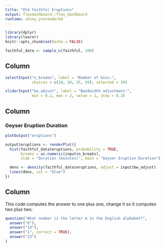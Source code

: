 ```yaml
---
title: "Old Faithful Eruptions"
output: flexdashboard::flex_dashboard
runtime: shiny_prerendered
---
```


```r
library(dplyr)
library(learnr)
knitr::opts_chunk$set(echo = FALSE)
```

```r
faithful_data <- sample_n(faithful, 100)
```

Column {.sidebar}
-------------------------------------------------------------

```r
selectInput("n_breaks", label = "Number of bins:",
            choices = c(10, 20, 35, 50), selected = 20)

sliderInput("bw_adjust", label = "Bandwidth adjustment:",
            min = 0.2, max = 2, value = 1, step = 0.2)
```

Column
-------------------------------------------------------------

### Geyser Eruption Duration

```r
plotOutput("eruptions")
```

```r
output$eruptions <- renderPlot({
  hist(faithful_data$eruptions, probability = TRUE,
       breaks = as.numeric(input$n_breaks),
       xlab = "Duration (minutes)", main = "Geyser Eruption Duration")

  dens <- density(faithful_data$eruptions, adjust = input$bw_adjust)
  lines(dens, col = "blue")
})
```

Column
-------------------------------------------------------------
This code computes the answer to one plus one, change it so it computes two plus two:

```r
question("What number is the letter A in the English alphabet?",
  answer("8"),
  answer("14"),
  answer("1", correct = TRUE),
  answer("23")
)
```